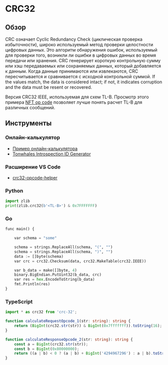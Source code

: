 
# CRC32

## Обзор

CRC означает Cyclic Redundancy Check (циклическая проверка избыточности), широко используемый метод проверки целостности цифровых данных. Это алгоритм обнаружения ошибок, используемый для проверки того, возникли ли ошибки в цифровых данных во время передачи или хранения. CRC генерирует короткую контрольную сумму или хэш передаваемых или сохраняемых данных, который добавляется к данным. Когда данные принимаются или извлекаются, CRC пересчитывается и сравнивается с исходной контрольной суммой. If the values match, the data is considered intact; if not, it indicates corruption and the data must be resent or recovered.

Версия CRC32 IEEE, используемая для схем TL-B. Просмотр этого примера [NFT op code](https://github.com/ton-blockchain/TEPs/blob/master/text/0062-nft-standard.mdx#tl-b-schema) позволяет лучше понять расчет TL-B для различных сообщений.

## Инструменты

### Онлайн-калькулятор

- [Пример онлайн-калькулятора](https://emn178.github.io/online-tools/crc32.html)
- [Tonwhales Introspection ID Generator](https://tonwhales.com/tools/introspection-id)

### Расширение VS Code

- [crc32-opcode-helper](https://marketplace.visualstudio.com/items?itemName=Gusarich.crc32-opcode-helper)

### Python

```python
import zlib
print(zlib.crc32(b'<TL-B>') & 0x7FFFFFFF)
```

### Go

```python
func main() {

	var schema = "some"

	schema = strings.ReplaceAll(schema, "(", "")
	schema = strings.ReplaceAll(schema, ")", "")
	data := []byte(schema)
	var crc = crc32.Checksum(data, crc32.MakeTable(crc32.IEEE))

	var b_data = make([]byte, 4)
	binary.BigEndian.PutUint32(b_data, crc)
	var res = hex.EncodeToString(b_data)
	fmt.Println(res)
}
```

### TypeScript

```typescript
import * as crc32 from 'crc-32';

function calculateRequestOpcode_1(str: string): string {
    return (BigInt(crc32.str(str)) & BigInt(0x7fffffff)).toString(16);
}

function calculateResponseOpcode_2(str: string): string {
    const a = BigInt(crc32.str(str));
    const b = BigInt(0x80000000);
    return ((a | b) < 0 ? (a | b) + BigInt('4294967296') : a | b).toString(16);
}
```

<Feedback />
